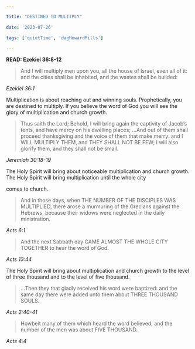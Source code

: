 ```yaml
---

title: "DESTINED TO MULTIPLY"

date: '2023-07-26'

tags: ['quietTime', 'dagHewardMills']

---
```


**READ: Ezekiel 36:8-12**

>And I will multiply men upon you, all the house of Israel, even all of it: and the cities shall be inhabited, and the wastes shall be builded: 

*Ezekiel 36:1*

Multiplication is about reaching out and winning souls. Prophetically, you are destined to multiply. If you believe the word of God you will see the glory of multiplication and church growth. 

>Thus saith the Lord; Behold, I will bring again the captivity of Jacob’s tents, and have mercy on his dwelling places; ...And out of them shall proceed thanksgiving and the voice of them that make merry: and I WILL MULTIPLY THEM, and THEY SHALL NOT BE FEW; I will also glorify them, and they shall not be small. 

*Jeremiah 30:18-19*

The Holy Spirit will bring about noticeable multiplication and church growth. The Holy Spirit will bring multiplication until the whole city 

comes to church. 

>And in those days, when THE NUMBER OF THE DISCIPLES WAS MULTIPLIED, there arose a murmuring of the Grecians against the Hebrews, because their widows were neglected in the daily ministration. 

*Acts 6:1*

>And the next Sabbath day CAME ALMOST THE WHOLE CITY TOGETHER to hear the word of God. 

*Acts 13:44*

The Holy Spirit will bring about multiplication and church growth to the level of three thousand and to the level of five thousand. 

>...Then they that gladly received his word were baptized: and the same day there were added unto them about THREE THOUSAND SOULS. 

*Acts 2:40-41*

>Howbeit many of them which heard the word believed; and the number of the men was about FIVE THOUSAND. 

*Acts 4:4*
